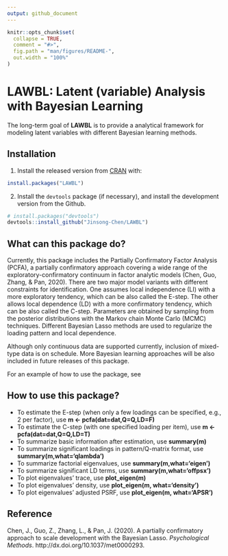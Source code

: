 ```yaml
---
output: github_document
---
```


<!-- README.md is generated from README.Rmd. Please edit that file -->

```r
knitr::opts_chunk$set(
  collapse = TRUE,
  comment = "#>",
  fig.path = "man/figures/README-",
  out.width = "100%"
)
```

# LAWBL: Latent (variable) Analysis with Bayesian Learning

The long-term goal of **LAWBL** is to provide a analytical framework for modeling latent variables with different Bayesian learning methods.

## Installation

1) Install the released version from [CRAN](https://CRAN.R-project.org) with:

``` r
install.packages("LAWBL")
```

2) Install the `devtools` package (if necessary), and install the development version from the Github.

```r
# install.packages("devtools")
devtools::install_github("Jinsong-Chen/LAWBL")
```


## What can this package do?

Currently, this package includes the Partially Confirmatory Factor Analysis (PCFA), a partially confirmatory approach covering a wide range of the exploratory-confirmatory continuum in factor analytic models (Chen, Guo, Zhang, & Pan, 2020). There are two major model variants with different constraints for identification. One assumes local  independence (LI) with a more exploratory tendency, which can be also called the E-step. The other allows local dependence (LD) with a more confirmatory tendency, which can be also called the C-step. Parameters are obtained by sampling from the posterior distributions with the Markov chain Monte Carlo (MCMC) techniques. Different Bayesian Lasso methods are used to regularize the loading pattern and local dependence.

Although only continuous data are supported currently, inclusion of mixed-type data is on schedule. More Bayesian learning approaches will be also included in future releases of this package.

For an example of how to use the package, see \code{\link{LAWBL-Vignettes}}

## How to use this package?

* To estimate the E-step (when only a few loadings can be specified, e.g., 2 per factor), use **m <- pcfa(dat=dat,Q=Q,LD=F)**
* To estimate the C-step (with one specified loading per item), use **m <- pcfa(dat=dat,Q=Q,LD=T)**
* To summarize basic information after estimation, use **summary(m)**
* To summarize significant loadings in pattern/Q-matrix format, use **summary(m,what='qlambda')**
* To summarize factorial eigenvalues, use **summary(m,what='eigen')**
* To summarize significant LD terms, use **summary(m,what='offpsx')**
* To plot eigenvalues' trace, use **plot_eigen(m)**
* To plot eigenvalues' density, use **plot_eigen(m, what='density')**
* To plot eigenvalues' adjusted PSRF, use **plot_eigen(m, what='APSR')**

## Reference

Chen, J., Guo, Z., Zhang, L., & Pan, J. (2020). A partially confirmatory approach to scale development with the Bayesian Lasso. *Psychological Methods*. http://dx.doi.org/10.1037/met0000293.

